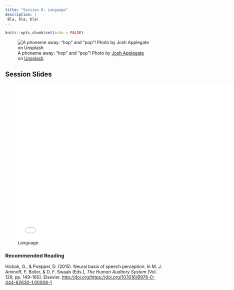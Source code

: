 ```yaml
---
title: "Session 8: Language"
description: |
 Bla, bla, bla!
---
```


```r
knitr::opts_chunk$set(echo = FALSE)
```


![A phoneme away: "hop" and "pop"! <span>Photo by <a href="https://unsplash.com/@joshapplegate?utm_source=unsplash&amp;utm_medium=referral&amp;utm_content=creditCopyText">Josh Applegate</a> on <a href="https://unsplash.com/s/photos/reading?utm_source=unsplash&amp;utm_medium=referral&amp;utm_content=creditCopyText">Unsplash</a></span>
](photos/josh-applegate-p_KJvKVsH14-unsplash.jpg)


## Session Slides 

![Language](presentations/KPII_session8.pdf){width=700px height=500px}

### Recommended Reading

Hickok, G., & Poeppel, D. (2015). Neural basis of speech perception. In M. J. Aminoff, F. Boller, & D. F. Swaab (Eds.), *The Human Auditory System* (Vol. 129, pp. 149–160). Elsevier. [http://doi.org/https://doi.org/10.1016/B978-0-444-62630-1.00008-1](https://github.com/matarui/kogpsy/raw/main/docs/literature/Hickok_2015_HAS.pdf)


